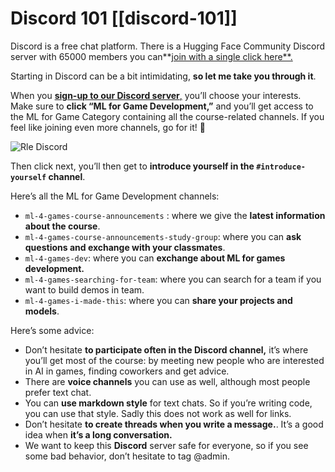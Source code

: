 # Discord 101 [[discord-101]] 


Discord is a free chat platform. There is a Hugging Face Community Discord server with 65000 members you can**[join with a single click here**.](https://discord.gg/hugging-face-879548962464493619) 

Starting in Discord can be a bit intimidating, **so let me take you through it**.

When you [**sign-up to our Discord  server**,](https://discord.gg/hugging-face-879548962464493619) you’ll choose your interests. Make sure to **click “ML for Game Development,”** and you’ll get access to the ML for Game Category containing all the course-related channels. If you feel like joining even more channels, go for it! 🚀

<img src="https://huggingface.co/datasets/huggingface-ml-4-games-course/course-images/resolve/main/en/unit0/role-discord.png" alt="Rle Discord" />

Then click next, you’ll then get to **introduce yourself in the `#introduce-yourself` channel**.

Here’s all the ML for Game Development channels:

- `ml-4-games-course-announcements`  : where we give the **latest information about the course**.
- `ml-4-games-course-announcements-study-group`: where you can **ask questions and exchange with your classmates**.
- `ml-4-games-dev`: where you can **exchange about ML for games development.**
- `ml-4-games-searching-for-team`: where you can search for a team if you want to build demos in team.
- `ml-4-games-i-made-this`: where you can **share your projects and models**.

Here’s some advice:

- Don’t hesitate **to participate often in the Discord channel,** it’s where you’ll get most of the course: by meeting new people who are interested in AI in games, finding coworkers and get advice.
- There are **voice channels** you can use as well, although most people prefer text chat.
- You can **use markdown style** for text chats. So if you’re writing code, you can use that style. Sadly this does not work as well for links.
- Don’t hesitate **to create threads when you write a message.**. It’s a good idea when **it’s a long conversation.**
- We want to keep this **Discord** server safe for everyone, so if you see some bad behavior, don’t hesitate to tag @admin.